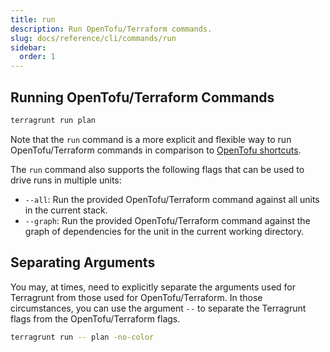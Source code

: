 ```yaml
---
title: run
description: Run OpenTofu/Terraform commands.
slug: docs/reference/cli/commands/run
sidebar:
  order: 1
---
```



<Command name={frontmatter.title}>

## Running OpenTofu/Terraform Commands

```bash
terragrunt run plan
```

Note that the `run` command is a more explicit and flexible way to run OpenTofu/Terraform commands in comparison to [OpenTofu shortcuts](/docs/reference/cli/commands/opentofu-shortcuts).

The `run` command also supports the following flags that can be used to drive runs in multiple units:

- `--all`: Run the provided OpenTofu/Terraform command against all units in the current stack.
- `--graph`: Run the provided OpenTofu/Terraform command against the graph of dependencies for the unit in the current working directory.

## Separating Arguments

You may, at times, need to explicitly separate the arguments used for Terragrunt from those used for OpenTofu/Terraform. In those circumstances, you can use the argument `--` to separate the Terragrunt flags from the OpenTofu/Terraform flags.

```bash
terragrunt run -- plan -no-color
```

</Command>
